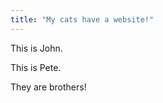 ---
title: "My cats have a website!"
---

This is John.



This is Pete.



They are brothers!

